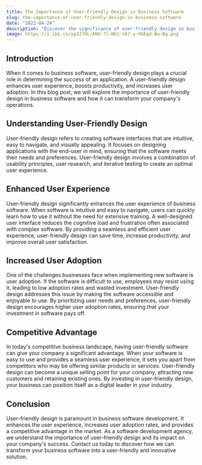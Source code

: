 ```yaml
---
title: The Importance of User-Friendly Design in Business Software
slug: the-importance-of-user-friendly-design-in-business-software
date: "2022-04-24"
description: "Discover the significance of user-friendly design in business software and how it can impact your company's success."
image: https://i.ibb.co/yp3J7HL/ANU-7l-Nb1-VA7-y-HGEgd-Bw-Bg.png
---
```


## Introduction

When it comes to business software, user-friendly design plays a crucial role in determining the success of an application. A user-friendly design enhances user experience, boosts productivity, and increases user adoption. In this blog post, we will explore the importance of user-friendly design in business software and how it can transform your company's operations.

## Understanding User-Friendly Design

User-friendly design refers to creating software interfaces that are intuitive, easy to navigate, and visually appealing. It focuses on designing applications with the end-user in mind, ensuring that the software meets their needs and preferences. User-friendly design involves a combination of usability principles, user research, and iterative testing to create an optimal user experience.

## Enhanced User Experience

User-friendly design significantly enhances the user experience of business software. When software is intuitive and easy to navigate, users can quickly learn how to use it without the need for extensive training. A well-designed user interface reduces the cognitive load and frustration often associated with complex software. By providing a seamless and efficient user experience, user-friendly design can save time, increase productivity, and improve overall user satisfaction.

## Increased User Adoption

One of the challenges businesses face when implementing new software is user adoption. If the software is difficult to use, employees may resist using it, leading to low adoption rates and wasted investment. User-friendly design addresses this issue by making the software accessible and enjoyable to use. By prioritizing user needs and preferences, user-friendly design encourages higher user adoption rates, ensuring that your investment in software pays off.

## Competitive Advantage

In today's competitive business landscape, having user-friendly software can give your company a significant advantage. When your software is easy to use and provides a seamless user experience, it sets you apart from competitors who may be offering similar products or services. User-friendly design can become a unique selling point for your company, attracting new customers and retaining existing ones. By investing in user-friendly design, your business can position itself as a digital leader in your industry.

## Conclusion

User-friendly design is paramount in business software development. It enhances the user experience, increases user adoption rates, and provides a competitive advantage in the market. As a software development agency, we understand the importance of user-friendly design and its impact on your company's success. Contact us today to discover how we can transform your business software into a user-friendly and innovative solution.